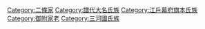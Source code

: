 [[Category:二條家|Category:二條家]]
[[Category:譜代大名氏族|Category:譜代大名氏族]]
[[Category:江戶幕府旗本氏族|Category:江戶幕府旗本氏族]]
[[Category:御附家老|Category:御附家老]]
[[Category:三河國氏族|Category:三河國氏族]]